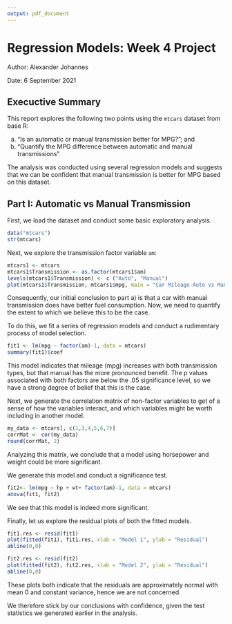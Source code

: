 ```yaml
---
output: pdf_document
---
```

# Regression Models: Week 4 Project

Author: Alexander Johannes

Date: 6 September 2021

## Execuctive Summary

This report explores the following two points using the `mtcars` dataset from base R:

a) “Is an automatic or manual transmission better for MPG?”; and
b) "Quantify the MPG difference between automatic and manual transmissions"

The analysis was conducted using several regression models and suggests that we can be confident that manual transmission is better for MPG based on this dataset.

## Part I: Automatic vs Manual Transmission

First, we load the dataset and conduct some basic exploratory analysis.

```r
data("mtcars")
str(mtcars)
```  
  
Next, we explore the transmission factor variable `am`:

```r
mtcars1 <- mtcars
mtcars1$Transmission <- as.factor(mtcars1$am)
levels(mtcars1$Transmission) <- c ("Auto", "Manual")
plot(mtcars1$Transmission, mtcars1$mpg, main = "Car Mileage-Auto vs Manual Transmission", xlab ="Transmission", ylab = "Mileage")
```

Consequently, our initial conclusion to part a) is that a car with manual transmission does have better fuel consumption. Now, we need to quantify the extent to which we believe this to be the case.

To do this, we fit a series of regression models and conduct a rudimentary process of model selection.

```r
fit1 <- lm(mpg ~ factor(am)-1, data = mtcars)
summary(fit1)$coef
```

This model indicates that mileage (mpg) increases with both transmission types, but that manual has the more pronounced benefit. The p values associated with both factors are below the .05 significance level, so we have a strong degree of belief that this is the case.

Next, we generate the correlation matrix of non-factor variables to get of a sense of how the variables interact, and which variables might be worth including in another model. 

```r
my_data <- mtcars[, c(1,3,4,5,6,7)]
corrMat <- cor(my_data)
round(corrMat, 2)
```

Analyzing this matrix, we conclude that a model using horsepower and weight could be more significant.

We generate this model and conduct a significance test. 

```r
fit2<- lm(mpg ~ hp + wt+ factor(am)-1, data = mtcars)
anova(fit1, fit2)
```
We see that this model is indeed more significant. 

Finally, let us explore the residual plots of both the fitted models.

```r
fit1.res <- resid(fit1)
plot(fitted(fit1), fit1.res, xlab = "Model 1", ylab = "Residual")
abline(0,0)

fit2.res <- resid(fit2)
plot(fitted(fit2), fit2.res, xlab = "Model 2", ylab = "Residual")
abline(0,0)
```

These plots both indicate that the residuals are approximately normal with mean 0 and constant variance, hence we are not concerned.

We therefore stick by our conclusions with confidence, given the test statistics we generated earlier in the analysis.